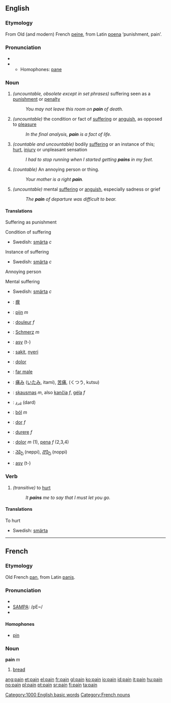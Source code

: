 ==English==
{{rank|memory|proved|plan|938|pain|official|loss|spot}}

===Etymology===
From Old (and modern) French [[peine]], from Latin [[poena]] ‘punishment, pain’.

===Pronunciation===
*{{IPA|/peɪn/}}
*{{audio|en-us-pain.ogg|Audio (US)}}
**Homophones: [[pane]]

===Noun===
{{en-noun|pain|pains}}
# ''(uncountable, obsolete except in set phrases)'' suffering seen as a [[punishment]] or [[penalty]]
#:''You may not leave this room on '''pain''' of death.''
# ''(uncountable)'' the condition or fact of [[suffering]] or [[anguish]], as opposed to [[pleasure]]
#:''In the final analysis, '''pain''' is a fact of life.''
# ''(countable and uncountable)'' bodily [[suffering]] or an instance of this; [[hurt]], [[injury]] or unpleasant sensation
#:''I had to stop running when I started getting '''pains''' in my feet.''
# ''(countable)'' An annoying person or thing.
#:''Your mother is a right '''pain'''.''
# ''(uncountable)'' mental [[suffering]] or [[anguish]], especially sadness or grief
#:''The '''pain''' of departure was difficult to bear.''

====Translations====
;Suffering as punishment
{{top}}
{{mid}}
{{bottom}}

;Condition of suffering
{{top}}
{{mid}}
*Swedish: [[smärta]] ''c''
{{bottom}}

;Instance of suffering
{{top}}
{{mid}}
*Swedish: [[smärta]] ''c''
{{bottom}}

;Annoying person
{{top}}
{{mid}}
{{bottom}}

;Mental suffering
{{top}}
{{mid}}
*Swedish: [[smärta]] ''c''
{{bottom}}

{{checktrans}}
{{top}}
*{{ttbc|CJKV Characters}}: [[瘝]]
*{{ttbc|Dutch}}: [[pijn]] ''m''
*{{ttbc|French}}: [[douleur]] ''f''
*{{ttbc|German}}: [[Schmerz]] ''m''
*{{ttbc|Guaraní}}: [[asy]] (t-)
*{{ttbc|Indonesian}}: [[sakit]], [[nyeri]]
*{{ttbc|Interlingua}}: [[dolor]] 
*{{ttbc|Italian}}: [[far male]]
*{{ttbc|Japanese}}: [[痛み]] ([[いたみ]], itami), [[苦痛]], (くつう, kutsu)
{{mid}}
*{{ttbc|Lithuanian}}: [[skausmas]] ''m'', also [[kančia]] ''f'', [[gėla]] ''f''
*{{ttbc|Persian}}: [[درد]] (dard)
*{{ttbc|Polish}}: [[ból]] ''m''
*{{ttbc|Portuguese}}: [[dor]] ''f''
*{{ttbc|Romanian}}: [[durere]] ''f''
*{{ttbc|Spanish}}: [[dolor]] ''m'' (1), [[pena]] ''f'' (2,3,4)
*{{ttbc|Telugu}}: [[నెప్పి]] (neppi), [[నొప్పి]] (noppi)
*{{ttbc|Tupinambá}}: [[asy]] (t-)
{{bottom}}

===Verb===
{{en-verb|pain|pains|pained|paining}}

# ''(transitive)'' to [[hurt]]
#:''It '''pains''' me to say that I must let you go.''

====Translations====
;To hurt
{{top}}
{{mid}}
*Swedish: [[smärta]]
{{bottom}}
----

==French==
===Etymology===
Old French [[pan]], from Latin [[panis]].

=== Pronunciation===
*{{IPA|/pɛ̃/}}
*[[w:SAMPA|SAMPA]]: /pE~/
*{{audio|Fr-Pain-fr-Paris.ogg|Audio (FR)}}

==== Homophones ====
*[[pin]]

===Noun===
'''pain''' ''m''

#[[bread]]

[[Category:1000 English basic words]]
[[Category:French nouns]]

[[ang:pain]]
[[et:pain]]
[[el:pain]]
[[fr:pain]]
[[gl:pain]]
[[ko:pain]]
[[io:pain]]
[[id:pain]]
[[it:pain]]
[[hu:pain]]
[[no:pain]]
[[pl:pain]]
[[pt:pain]]
[[sr:pain]]
[[fi:pain]]
[[ta:pain]]